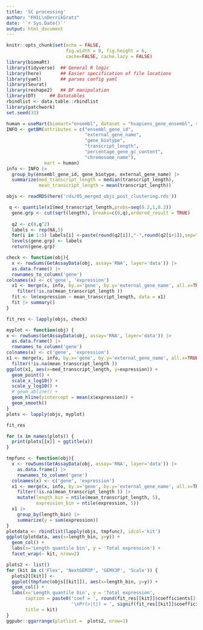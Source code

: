 ```yaml
---
title: 'SC processing'
author: "FHIL\nDerrikGratz"
date: '`r Sys.Date()`'
output: html_document
---
```


```r
knitr::opts_chunk$set(echo = FALSE,
                      fig.width = 8, fig.height = 6,
                      cache=FALSE, cache.lazy = FALSE) 
library(biomaRt)
library(tidyverse)  ## General R logic
library(here)       ## Easier specification of file locations
library(yaml)       ## parses config yaml
library(Seurat)
library(reshape2)   ## DF manipulation
library(DT)     ## Datatables
rbindlist <- data.table::rbindlist
library(patchwork)
set.seed(33)
```

```r
human = useMart(biomart="ensembl", dataset = "hsapiens_gene_ensembl", verbose = TRUE)
INFO <- getBM(attributes = c("ensembl_gene_id",
                             "external_gene_name",
                             "gene_biotype",
                             "transcript_length",
                             "percentage_gene_gc_content",
                             "chromosome_name"),
              mart = human)
info <- INFO |>
  group_by(ensembl_gene_id, gene_biotype, external_gene_name) |>
  summarize(med_transcript_length = median(transcript_length),
            mean_transcript_length = mean(transcript_length))
```

```r
objs <- readRDS(here('rds/05_merged_objs_post_clustering.rds'))
```

```r
 q <- quantile(x1$med_transcript_length,probs=seq(0.2,1,0.2))
  gene.grp <- cut(sqrt(length), breaks=c(0,q),ordered_result = TRUE)
  
  q2 <- c(0,q^2)
  labels <- rep(NA,5)
  for(i in 1:5) labels[i] <-paste(round(q2[i]),"-",round(q2[i+1]),sep="")
  levels(gene.grp) <- labels
  return(gene.grp)
```


```r
check <- function(obj){
  x <- rowSums(GetAssayData(obj, assay='RNA', layer='data')) |>
  as.data.frame() |>
  rownames_to_column('gene') 
colnames(x) <- c('gene', 'expression')
  x1 <- merge(x, info, by.x='gene', by.y='external_gene_name', all.x=TRUE) |>
    filter(!is.na(mean_transcript_length ))
  fit <- lm(expression ~ mean_transcript_length, data = x1) 
  fit |> summary()
}

fit_res <- lapply(objs, check)
```

```r
myplot <- function(obj) {
x <- rowSums(GetAssayData(obj, assay='RNA', layer='data')) |>
  as.data.frame() |>
  rownames_to_column('gene') 
colnames(x) <- c('gene', 'expression')
x1 <- merge(x, info, by.x='gene', by.y='external_gene_name', all.x=TRUE) |>
  filter(!is.na(mean_transcript_length ))
ggplot(x1, aes(x=med_transcript_length, y=expression)) +
  geom_point() +
  scale_x_log10() +
  scale_y_log10() + 
  # geom_abline() +
  geom_hline(yintercept = mean(x$expression)) +
  geom_smooth()
}
plots <- lapply(objs, myplot)
```

```r
fit_res
```


```r
for (x in names(plots)) {
  print(plots[[x]] + ggtitle(x))
}
```

```r
tmpfunc <- function(obj){
  x <- rowSums(GetAssayData(obj, assay='RNA', layer='data')) |>
    as.data.frame() |>
    rownames_to_column('gene') 
  colnames(x) <- c('gene', 'expression')
  x1 <- merge(x, info, by.x='gene', by.y='external_gene_name', all.x=TRUE) |>
    filter(!is.na(mean_transcript_length )) |> 
    mutate(length_bin = ntile(mean_transcript_length, 5),
           expression_bin = ntile(expression, 5)) 
  x1 |>
    group_by(length_bin) |>
    summarize(y = sum(expression))
}
plotdata <- rbindlist(lapply(objs, tmpfunc), idcol='kit')
ggplot(plotdata, aes(x=length_bin, y=y)) +
  geom_col() +
  labs(x='Length quantile bin', y = 'Total expression') +
  facet_wrap(~ kit, nrow=2)
```

```r
plots2 <- list()
for (kit in c('Flex', 'NextGEM3P', 'GEMX3P', 'Scale')) {
  plots2[[kit]] <- 
  ggplot(tmpfunc(objs[[kit]]), aes(x=length_bin, y=y)) +
  geom_col() +
  labs(x='Length quantile bin', y = 'Total expression', 
       caption = paste0('coef = ', round(fit_res[[kit]]$coefficients[2,1], 2),
                        '\nPr(>|t|) = ', signif(fit_res[[kit]]$coefficients[2,4], 2)),
       title = kit) 
}
ggpubr::ggarrange(plotlist =  plots2, nrow=1)
```


